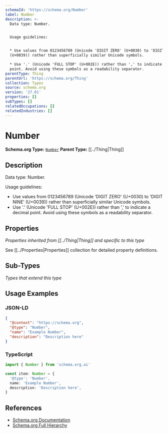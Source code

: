 ```yaml
---
schemaId: 'https://schema.org/Number'
label: Number
description: >-
  Data type: Number.


  Usage guidelines:


  * Use values from 0123456789 (Unicode 'DIGIT ZERO' (U+0030) to 'DIGIT NINE'
  (U+0039)) rather than superficially similar Unicode symbols.

  * Use '.' (Unicode 'FULL STOP' (U+002E)) rather than ',' to indicate a decimal
  point. Avoid using these symbols as a readability separator.
parentType: Thing
parentUrl: 'https://schema.org/Thing'
collection: Types
source: schema.org
version: '27.01'
properties: []
subTypes: []
relatedOccupations: []
relatedIndustries: []
---
```

# Number

**Schema.org Type:** [`Number`](https://schema.org/Number)
**Parent Type:** [[../Thing|Thing]]

## Description

Data type: Number.

Usage guidelines:

* Use values from 0123456789 (Unicode 'DIGIT ZERO' (U+0030) to 'DIGIT NINE' (U+0039)) rather than superficially similar Unicode symbols.
* Use '.' (Unicode 'FULL STOP' (U+002E)) rather than ',' to indicate a decimal point. Avoid using these symbols as a readability separator.

## Properties

*Properties inherited from [[../Thing|Thing]] and specific to this type*

See [[../Properties|Properties]] collection for detailed property definitions.

## Sub-Types

*Types that extend this type*

## Usage Examples

### JSON-LD

```json
{
  "@context": "https://schema.org",
  "@type": "Number",
  "name": "Example Number",
  "description": "Description here"
}
```

### TypeScript

```typescript
import { Number } from 'schema.org.ai'

const item: Number = {
  '@type': 'Number',
  name: 'Example Number',
  description: 'Description here',
}
```

## References

- [Schema.org Documentation](https://schema.org/Number)
- [Schema.org Full Hierarchy](https://schema.org/docs/full.html)
